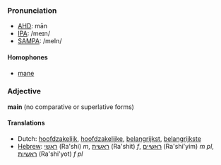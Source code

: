 ===Pronunciation===
*[[w:AHD|AHD]]: mān
*[[w:IPA|IPA]]: /meɪn/
*[[w:SAMPA|SAMPA]]: /meIn/

====Homophones====
*[[mane]]

===Adjective===
'''main''' (no comparative or superlative forms)

====Translations====
*Dutch: [[hoofdzakelijk]], [[hoofdzakelijke]], [[belangrijkst]], [[belangrijkste]]
*[[Hebrew]]: [[ראשי]] (Ra'shi) ''m'', [[ראשית]] (Ra'shit) ''f'', [[ראשיים]] (Ra'shi'yim) ''m pl'', [[ראשיות]] (Ra'shi'yot) ''f pl''